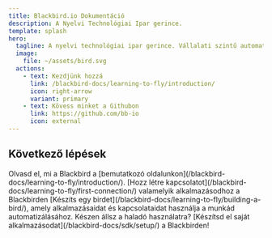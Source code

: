 ```yaml
---
title: Blackbird.io Dokumentáció
description: A Nyelvi Technológiai Ipar gerince.
template: splash
hero:
  tagline: A nyelvi technológiai ipar gerince. Vállalati szintű automatizálás és folyamatirányítás egyszerű, kódolás nélküli/kevés kódot igénylő platformon.
  image:
    file: ~/assets/bird.svg
  actions:
    - text: Kezdjünk hozzá
      link: /blackbird-docs/learning-to-fly/introduction/
      icon: right-arrow
      variant: primary
    - text: Kövess minket a Githubon
      link: https://github.com/bb-io
      icon: external
---
```



## Következő lépések

<CardGrid stagger>
  <Card title="Bemutatkozunk" icon="rocket">
    Olvasd el, mi a Blackbird a [bemutatkozó oldalunkon](/blackbird-docs/learning-to-fly/introduction/).
  </Card>
  <Card title="Kapcsolat létrehozása" icon="setting">
    [Hozz létre kapcsolatot](/blackbird-docs/learning-to-fly/first-connection/) valamelyik alkalmazásodhoz a Blackbirden
  </Card>
  <Card title="Bird készítése" icon="random">
    [Készíts egy birdet](/blackbird-docs/learning-to-fly/building-a-bird/), amely alkalmazásaidat és kapcsolataidat használja a munkád automatizálásához.
  </Card>
  <Card title="Egyedi Blackbird alkalmazások fejlesztése" icon="laptop">
    Készen állsz a haladó használatra? [Készítsd el saját alkalmazásodat](/blackbird-docs/sdk/setup/) a Blackbirden!
  </Card>
</CardGrid>